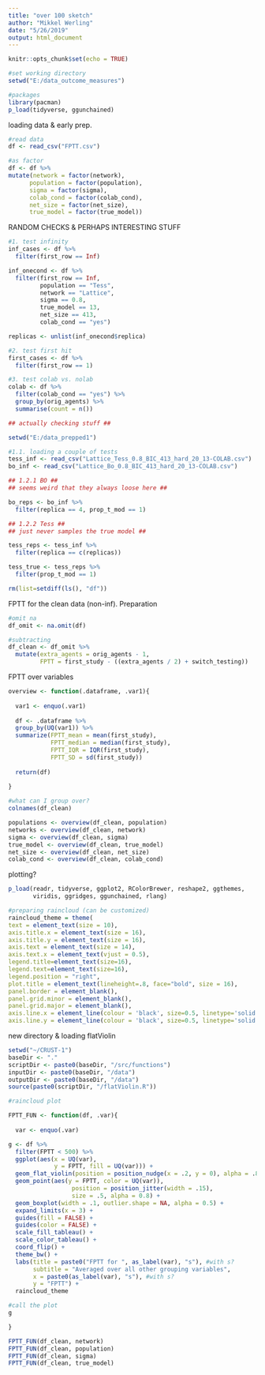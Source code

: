 ```yaml
---
title: "over 100 sketch"
author: "Mikkel Werling"
date: "5/26/2019"
output: html_document
---
```


```r
knitr::opts_chunk$set(echo = TRUE)
```

```r
#set working directory
setwd("E:/data_outcome_measures")

#packages 
library(pacman)
p_load(tidyverse, ggunchained) 
```

loading data & early prep. 

```r

#read data 
df <- read_csv("FPTT.csv")

#as factor
df <- df %>%
mutate(network = factor(network),
      population = factor(population),
      sigma = factor(sigma),
      colab_cond = factor(colab_cond),
      net_size = factor(net_size),
      true_model = factor(true_model))

```

RANDOM CHECKS & PERHAPS INTERESTING STUFF

```r

#1. test infinity 
inf_cases <- df %>%
  filter(first_row == Inf) 

inf_onecond <- df %>%
  filter(first_row == Inf,
         population == "Tess",
         network == "Lattice",
         sigma == 0.8,
         true_model == 13,
         net_size == 413,
         colab_cond == "yes")

replicas <- unlist(inf_onecond$replica)

#2. test first hit 
first_cases <- df %>%
  filter(first_row == 1)

#3. test colab vs. nolab 
colab <- df %>%
  filter(colab_cond == "yes") %>%
  group_by(orig_agents) %>%
  summarise(count = n())

## actually checking stuff ##

setwd("E:/data_prepped1")

#1.1. loading a couple of tests 
tess_inf <- read_csv("Lattice_Tess_0.8_BIC_413_hard_20_13-COLAB.csv")
bo_inf <- read_csv("Lattice_Bo_0.8_BIC_413_hard_20_13-COLAB.csv")

## 1.2.1 BO ## 
## seems weird that they always loose here ## 

bo_reps <- bo_inf %>%
  filter(replica == 4, prop_t_mod == 1) 

## 1.2.2 Tess ##
## just never samples the true model ## 

tess_reps <- tess_inf %>%
  filter(replica == c(replicas))

tess_true <- tess_reps %>%
  filter(prop_t_mod == 1)

rm(list=setdiff(ls(), "df")) 
```

FPTT for the clean data (non-inf). 
Preparation

```r

#omit na
df_omit <- na.omit(df)

#subtracting 
df_clean <- df_omit %>%
  mutate(extra_agents = orig_agents - 1,
         FPTT = first_study - ((extra_agents / 2) + switch_testing))

```

FPTT over variables

```r

overview <- function(.dataframe, .var1){
  
  var1 <- enquo(.var1)
  
  df <- .dataframe %>%
  group_by(UQ(var1)) %>%
  summarize(FPTT_mean = mean(first_study),
            FPTT_median = median(first_study),
            FPTT_IQR = IQR(first_study),
            FPTT_SD = sd(first_study))
  
  return(df)
  
}

#what can I group over?
colnames(df_clean)

populations <- overview(df_clean, population)
networks <- overview(df_clean, network)
sigma <- overview(df_clean, sigma)
true_model <- overview(df_clean, true_model)
net_size <- overview(df_clean, net_size)
colab_cond <- overview(df_clean, colab_cond)

```

plotting? 

```r

p_load(readr, tidyverse, ggplot2, RColorBrewer, reshape2, ggthemes,
       viridis, ggridges, ggunchained, rlang)

#preparing raincloud (can be customized)
raincloud_theme = theme(
text = element_text(size = 10),
axis.title.x = element_text(size = 16),
axis.title.y = element_text(size = 16),
axis.text = element_text(size = 14),
axis.text.x = element_text(vjust = 0.5),
legend.title=element_text(size=16),
legend.text=element_text(size=16),
legend.position = "right",
plot.title = element_text(lineheight=.8, face="bold", size = 16),
panel.border = element_blank(),
panel.grid.minor = element_blank(),
panel.grid.major = element_blank(),
axis.line.x = element_line(colour = 'black', size=0.5, linetype='solid'),
axis.line.y = element_line(colour = 'black', size=0.5, linetype='solid'))
```

new directory & loading flatViolin

```r

setwd("~/CRUST-1")
baseDir <- "."
scriptDir <- paste0(baseDir, "/src/functions")
inputDir <- paste0(baseDir, "/data")
outputDir <- paste0(baseDir, "/data")
source(paste0(scriptDir, "/flatViolin.R"))

```


```r
#raincloud plot

FPTT_FUN <- function(df, .var){
  
  var <- enquo(.var)

g <- df %>%
  filter(FPTT < 500) %>%
  ggplot(aes(x = UQ(var), 
             y = FPTT, fill = UQ(var))) +
  geom_flat_violin(position = position_nudge(x = .2, y = 0), alpha = .8) +
  geom_point(aes(y = FPTT, color = UQ(var)), 
                  position = position_jitter(width = .15), 
                  size = .5, alpha = 0.8) +
  geom_boxplot(width = .1, outlier.shape = NA, alpha = 0.5) +
  expand_limits(x = 3) +
  guides(fill = FALSE) + 
  guides(color = FALSE) +
  scale_fill_tableau() +
  scale_color_tableau() +
  coord_flip() +
  theme_bw() +
  labs(title = paste0("FPTT for ", as_label(var), "s"), #with s?
       subtitle = "Averaged over all other grouping variables",
       x = paste0(as_label(var), "s"), #with s?
       y = "FPTT") +
  raincloud_theme

#call the plot
g

}

FPTT_FUN(df_clean, network)
FPTT_FUN(df_clean, population)
FPTT_FUN(df_clean, sigma)
FPTT_FUN(df_clean, true_model)

```

